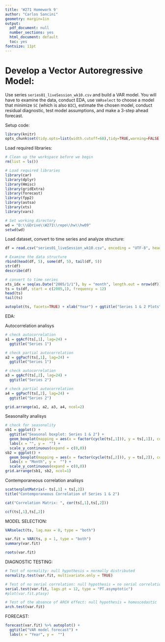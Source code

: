 ---
title: 'W271 Homework 9'
author: "Carlos Sancini"
geometry: margin=1in
output:
  pdf_document: null
  number_sections: yes
  html_document: default
  toc: yes
fontsize: 11pt
---

# Develop a Vector Autoregressive Model:

Use series `series01_liveSession_wk10.csv` and build a VAR model. You will have to examine the data, conduct EDA, use `VARselect` to choose a model that minimize `SC` (which is also `BIC`), estimate the chosen model, conduct residual diagnostic, test model assumptions, and make a 3-step ahead forecast.

Setup code:

```{r global_options, include=FALSE}
library(knitr)
opts_chunk$set(tidy.opts=list(width.cutoff=60),tidy=TRUE,warning=FALSE, message=FALSE)
```

Load required libraries:

```{r, message=FALSE, warning=FALSE}

# Clean up the workspace before we begin
rm(list = ls())

# Load required libraries
library(car)
library(dplyr)
library(Hmisc)
library(gridExtra)
library(forecast)
library(fpp2)
library(astsa)
library(xts)
library(vars)

# Set working directory
wd = "D:\\GDrive\\W271\\repo\\hw\\hw09"
setwd(wd)

```


Load dataset, convert to time series and analyze structure:

```{r}
df = read.csv("series01_liveSession_wk10.csv", encoding = "UTF-8", header = TRUE, sep=",")

# Examine the data structure
rbind(head(df, 5), some(df, 5), tail(df, 5))
str(df)
describe(df)

# convert to time series
xts_idx = seq(as.Date("2005/1/1"), by = "month", length.out = nrow(df))
ts = ts(df, start = c(2005,1), frequency = 12)
head(ts)
tail(ts)

autoplot(ts, facets=TRUE) + xlab("Year") + ggtitle("Series 1 & 2 Plots")


```

EDA:

Autocorrelation analisys

```{r}

# check autocorrelation
a1 = ggAcf(ts[,1], lag=24) +
  ggtitle("Series 1")

# check partial autocorrelation
a2 = ggPacf(ts[,1], lag=24) +
  ggtitle("Series 1")

# check autocorrelation
a3 = ggAcf(ts[,2], lag=24) +
  ggtitle("Series 2")

# check partial autocorrelation
a4 = ggPacf(ts[,2], lag=24) +
  ggtitle("Series 2")

grid.arrange(a1, a2, a3, a4, ncol=2)

```

Seasonality analisys

```{r}
# check for seasonality
sb1 = ggplot() + 
  ggtitle("Seasonal boxplot: Series 1 & 2") +
  geom_boxplot(mapping = aes(x = factor(cycle(ts[,1])), y = ts[,1]), color="black", fill="gray") +
  labs(x = "", y =  "") +
  scale_y_continuous(expand = c(0,0))
sb2 = ggplot() +
  geom_boxplot(mapping = aes(x = factor(cycle(ts[,2])), y = ts[,2]), color="black", fill="gray") +
  labs(x = "Month", y =  "") +
  scale_y_continuous(expand = c(0,0))
grid.arrange(sb1, sb2, ncol=1)
```

Contemporaneous correlation analisys

```{r}
scatterplotMatrix(~ ts[,1] + ts[,2])
title("Contemporaneous Correlation of Series 1 & 2")
```

```{r}

cat("Correlation Matrix: ", cor(ts[,1],ts[,2]))

ccf(ts[,1],ts[,2])

```


MODEL SELECTION:

```{r}
VARselect(ts, lag.max = 8, type = "both")
```

```{r}
var.fit = VAR(ts, p = 1, type = "both")
summary(var.fit)
```

```{r}
roots(var.fit)
```

DIAGNOSTIC TESTING: 

```{r}
# Test of normality: null hypothesis = normally distributed
normality.test(var.fit, multivariate.only = TRUE)

# Test of no serial correlation: null hypothesis = no serial correlation
serial.test(var.fit, lags.pt = 12, type = "PT.asymptotic")
#plot(var.fit.ptasy)

# Test of the absence of ARCH effect: null hypothesis = homoscedastic
arch.test(var.fit)
```

FORECAST: 

```{r}
forecast(var.fit) %>% autoplot() + 
  ggtitle("VAR model forecast") +
  labs(x = "Year", y =  "") 
```